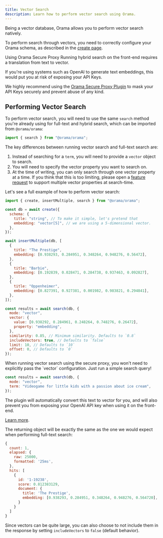 ```yaml
---
title: Vector Search
description: Learn how to perform vector search using Orama.
---
```


Being a vector database, Orama allows you to perform vector search natively.

To perform search through vectors, you need to correctly configure your Orama schema, as described in the [create page](/open-source/usage/create).

<Aside type="note">
Using Orama Secure Proxy
Running hybrid search on the front-end requires a translation from text to vector.

If you're using systems such as OpenAI to generate text embeddings, this would put you at risk of exposing your API Keys.

We highly recommend using the [Orama Secure Proxy Plugin](/open-source/plugins/plugin-secure-proxy.html) to mask your API Keys securely and prevent abuse of any kind.
</Aside>

## Performing Vector Search

To perform vector search, you will need to use the same `search` method you're already using for full-text and hybrid search, which can be imported from `@orama/orama`:

```js copy
import { search } from "@orama/orama";
```

The key differences between running vector search and full-text search are:

1. Instead of searching for a `term`, you will need to provide a `vector` object to search.
2. You will need to specify the vector property you want to search on.
3. At the time of writing, you can only search through one vector property at a time. If you think that this is too limiting, please open a [feature request](https://github.com/askorama/orama/issues/new?assignees=&labels=&projects=&template=feature_request.md&title=) to support multiple vector properties at search-time.

Let's see a full example of how to perform vector search:

```js copy
import { create, insertMultiple, search } from "@orama/orama";

const db = await create({
  schema: {
    title: "string", // To make it simple, let's pretend that
    embedding: "vector[5]", // we are using a 5-dimensional vector.
  },
});

await insertMultiple(db, [
  {
    title: "The Prestige",
    embedding: [0.938293, 0.284951, 0.348264, 0.948276, 0.56472],
  },
  {
    title: "Barbie",
    embedding: [0.192839, 0.028471, 0.284738, 0.937463, 0.092827],
  },
  {
    title: "Oppenheimer",
    embedding: [0.827391, 0.927381, 0.001982, 0.983821, 0.294841],
  },
]);

const results = await search(db, {
  mode: "vector",
  vector: {
    value: [0.938292, 0.284961, 0.248264, 0.748276, 0.26472],
    property: "embedding",
  },
  similarity: 0.85, // Minimum similarity. Defaults to `0.8`
  includeVectors: true, // Defaults to `false`
  limit: 10, // Defaults to `10`
  offset: 0, // Defaults to `0`
});
```

<Aside type="tip">
When running vector search using the secure proxy, you won't need to explicitly pass the `vector` configuration. Just run a simple search query!

```js
const results = await search(db, {
  mode: "vector",
  term: "Videogame for little kids with a passion about ice cream",
});
```

The plugin will automatically convert this text to vector for you, and will also prevent you from exposing your OpenAI API key when using it on the front-end.

[Learn more](/open-source/plugins/plugin-secure-proxy.html).
</Aside>

The returning object will be exactly the same as the one we would expect when performing full-text search:

```js
{
  count: 1,
  elapsed: {
    raw: 25000,
    formatted: '25ms',
  },
  hits: [
    {
      id: '1-19238',
      score: 0.812383129,
      document: {
        title: 'The Prestige',
        embedding: [0.938293, 0.284951, 0.348264, 0.948276, 0.564720],
      }
    }
  ]
}
```

Since vectors can be quite large, you can also choose to not include them in the response by setting `includeVectors` to `false` (default behavior).
